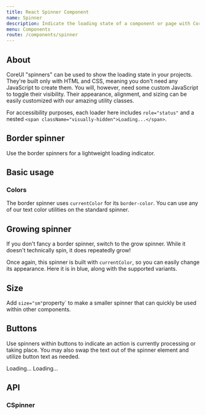 ```yaml
---
title: React Spinner Component
name: Spinner
description: Indicate the loading state of a component or page with CoreUI spinners, built entirely with HTML, CSS, and no JavaScript.
menu: Components
route: /components/spinner
---
```



## About

CoreUI "spinners" can be used to show the loading state in your projects. They're built only with HTML and CSS, meaning you don't need any JavaScript to create them. You will, however, need some custom JavaScript to toggle their visibility. Their appearance, alignment, and sizing can be easily customized with our amazing utility classes.

For accessibility purposes, each loader here includes `role="status"` and a nested `<span className="visually-hidden">Loading...</span>`.

## Border spinner

Use the border spinners for a lightweight loading indicator.

## Basic usage

<Playground>
  <CSpinner/>
</Playground>

### Colors

The border spinner uses `currentColor` for its `border-color`. You can use any of our text color utilities on the standard spinner.

<Playground>
  <CSpinner color="primary"/>
  <CSpinner color="secondary"/>
  <CSpinner color="success"/>
  <CSpinner color="danger"/>
  <CSpinner color="warning"/>
  <CSpinner color="info"/>
  <CSpinner color="light"/>
  <CSpinner color="dark"/>
</Playground>

## Growing spinner

If you don't fancy a border spinner, switch to the grow spinner. While it doesn't technically spin, it does repeatedly grow!

<Playground>
  <CSpinner variant="grow"/>
</Playground>

Once again, this spinner is built with `currentColor`, so you can easily change its appearance. Here it is in blue, along with the supported variants.

<Playground>
  <CSpinner color="primary" variant="grow"/>
  <CSpinner color="secondary" variant="grow"/>
  <CSpinner color="success" variant="grow"/>
  <CSpinner color="danger" variant="grow"/>
  <CSpinner color="warning" variant="grow"/>
  <CSpinner color="info" variant="grow"/>
  <CSpinner color="light" variant="grow"/>
  <CSpinner color="dark" variant="grow"/>
</Playground>

## Size

Add `size="sm"`property` to make a smaller spinner that can quickly be used within other components.

<Playground>
  <CSpinner size="sm"/>
  <CSpinner size="sm" variant="grow"/>
</Playground>

## Buttons

Use spinners within buttons to indicate an action is currently processing or taking place. You may also swap the text out of the spinner element and utilize button text as needed.

<Playground>
  <CButton disabled>
    <CSpinner component="span" size="sm" aria-hidden="true"/>
  </CButton>
  <CButton disabled>
    <CSpinner component="span" size="sm" aria-hidden="true"/>
    Loading...
  </CButton>
</Playground>

<Playground>
  <CButton disabled>
    <CSpinner component="span" size="sm" variant="grow" aria-hidden="true"/>
  </CButton>
  <CButton disabled>
    <CSpinner component="span" size="sm" variant="grow" aria-hidden="true"/>
    Loading...
  </CButton>
</Playground>

## API

### CSpinner

<Props of={CSpinner} />